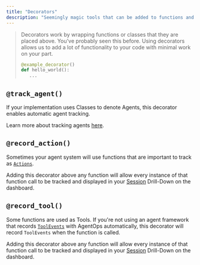 ```yaml
---
title: "Decorators"
description: "Seemingly magic tools that can be added to functions and classes for easier instrumenting."
---
```


> Decorators work by wrapping functions or classes that they are placed above. You've probably seen this before.
> Using decorators allows us to add a lot of functionality to your code with minimal work on your part.
> ```python python
> @example_decorator()
> def hello_world():
>    ...
> ```

## `@track_agent()`
If your implementation uses Classes to denote Agents, this decorator enables automatic agent tracking.

Learn more about tracking agents [here](/v1/usage/tracking-agents).

## `@record_action()`
Sometimes your agent system will use functions that are important to track as [`Actions`](/v1/concepts/events/#actionevent).

Adding this decorator above any function will allow every instance of that function call to be tracked and displayed
in your [Session](v1/concepts/sessions) Drill-Down on the dashboard.

## `@record_tool()`
Some functions are used as Tools. If you're not using an agent framework that records [`ToolEvents`](/v1/concepts/events/#toolevent) with AgentOps automatically, this decorator will record `ToolEvents` when the function is called.

Adding this decorator above any function will allow every instance of that function call to be tracked and displayed
in your [Session](v1/concepts/sessions) Drill-Down on the dashboard.

<script type="module" src="/scripts/github_stars.js"></script>
<script type="module" src="/scripts/adjust_api_dynamically.js"></script>